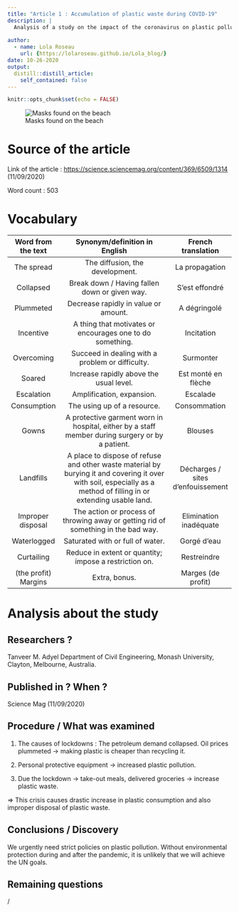 ```yaml
---
title: "Article 1 : Accumulation of plastic waste during COVID-19"
description: |
  Analysis of a study on the impact of the coronavirus on plastic pollution in the world.
  
author:
  - name: Lola Roseau
    url: {https://lolaroseau.github.io/Lola_blog/}
date: 10-26-2020
output:
  distill::distill_article:
    self_contained: false
---
```


```r
knitr::opts_chunk$set(echo = FALSE)
```

![Masks found on the beach](images/article 1 - masque.jpg)

# Source of the article

Link of the article : <https://science.sciencemag.org/content/369/6509/1314> (11/09/2020)

Word count : 503

# Vocabulary

|  Word from the text  |                                                                   Synonym/definition in English                                                                    |        French translation         |
| :------------------: | :----------------------------------------------------------------------------------------------------------------------------------------------------------------: | :-------------------------------: |
|      The spread      |                                                                  The diffusion, the development.                                                                   |          La propagation           |
|      Collapsed       |                                                           Break down / Having fallen down or given way.                                                            |          S'est effondré           |
|      Plummeted       |                                                                Decrease rapidly in value or amount.                                                                |           A dégringolé            |
|      Incentive       |                                                     A thing that motivates or encourages one to do something.                                                      |            Incitation             |
|      Overcoming      |                                                          Succeed in dealing with a problem or difficulty.                                                          |             Surmonter             |
|        Soared        |                                                              Increase rapidly above the usual level.                                                               |        Est monté en flèche        |
|      Escalation      |                                                                     Amplification, expansion.                                                                      |             Escalade              |
|     Consumption      |                                                                    The using up of a resource.                                                                     |           Consommation            |
|        Gowns         |                                  A protective garment worn in hospital, either by a staff member during surgery or by a patient.                                   |              Blouses              |
|      Landfills       | A place to dispose of refuse and other waste material by burying it and covering it over with soil, especially as a method of filling in or extending usable land. | Décharges / sites d'enfouissement |
|  Improper disposal   |                                         The action or process of throwing away or getting rid of something in the bad way.                                         |      Elimination inadéquate       |
|     Waterlogged      |                                                                  Saturated with or full of water.                                                                  |            Gorgé d'eau            |
|      Curtailing      |                                                       Reduce in extent or quantity; impose a restriction on.                                                       |            Restreindre            |
| (the profit) Margins |                                                                           Extra, bonus.                                                                            |        Marges (de profit)         |

# Analysis about the study

## Researchers ?

Tanveer M. Adyel Department of Civil Engineering, Monash University, Clayton, Melbourne, Australia.

## Published in ? When ?

Science Mag (11/09/2020)

## Procedure / What was examined

1. The causes of lockdowns : The petroleum demand collapsed. Oil prices plummeted -> making plastic is cheaper than recycling it.
	
2. Personal protective equipment -> increased plastic pollution.
	
3. Due the lockdown -> take-out meals, delivered groceries -> increase plastic waste.
	
=> This crisis causes drastic increase in plastic consumption and also improper disposal of plastic waste.

## Conclusions / Discovery

We urgently need strict policies on plastic pollution. Without environmental protection during and after the pandemic, it is unlikely that we will achieve the UN goals. 

## Remaining questions 

/

